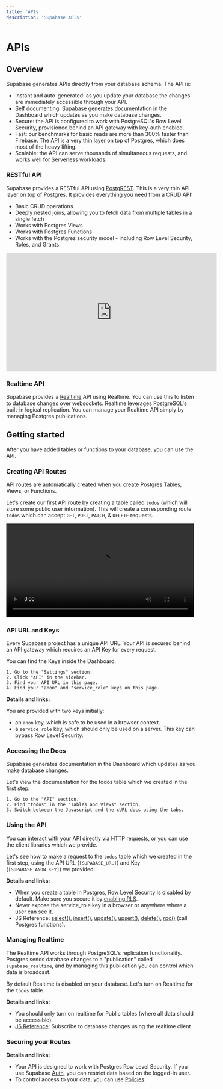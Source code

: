 ```yaml
---
title: 'APIs'
description: 'Supabase APIs'
---
```


# APIs

## Overview

Supabase generates APIs directly from your database schema. The API is:

- Instant and auto-generated: as you update your database the changes are immediately accessible through your API.
- Self documenting: Supabase generates documentation in the Dashboard which updates as you make database changes.
- Secure: the API is configured to work with PostgreSQL's Row Level Security, provisioned behind an API gateway with key-auth enabled.
- Fast: our benchmarks for basic reads are more than 300% faster than Firebase. The API is a very thin layer on top of Postgres, which does most of the heavy lifting.
- Scalable: the API can serve thousands of simultaneous requests, and works well for Serverless workloads.

### RESTful API

Supabase provides a RESTful API using [PostgREST](https://postgrest.org/). This is a very thin API layer on top of Postgres. It provides everything you need from a CRUD API:

- Basic CRUD operations
- Deeply nested joins, allowing you to fetch data from multiple tables in a single fetch
- Works with Postgres Views
- Works with Postgres Functions
- Works with the Postgres security model - including Row Level Security, Roles, and Grants.

<iframe width="560" height="315" src="https://www.youtube.com/embed/rPAJJFdtPw0" title="YouTube video player" frameborder="0" allow="accelerometer; autoplay; clipboard-write; encrypted-media; gyroscope; picture-in-picture" allowfullscreen></iframe>

### Realtime API

Supabase provides a [Realtime](https://github.com/supabase/realtime) API using Realtime. You can use this to listen to database changes over websockets. Realtime leverages PostgreSQL's built-in logical replication. You can manage your Realtime API simply by managing Postgres publications.

## Getting started

After you have added tables or functions to your database, you can use the API.

### Creating API Routes

API routes are automatically created when you create Postgres Tables, Views, or Functions.

Let's create our first API route by creating a table called `todos` (which will store some public user information). This will create a corresponding route `todos` which can accept `GET`, `POST`, `PATCH`, & `DELETE` requests.

<!-- 
TODO: Tabs
Tab name: UI
1. Go to the "Table editor" section.
2. Click "New Table".
3. Enter the table name "todos".
4. Click "Save".
5. Click "New Column".
6. Enter the column name "task" and make the type "text".
7. Click "Save".

Tab name: SQL
-- Create a table called "todos" with a column to store tasks.

create table todos (
  id bigint generated by default as identity primary key,
  task text check (char_length(task) > 3)
);

-->


<video width="99%" playsinline controls>
  <source src="/videos/api/api-create-table-sm.mp4" type="video/mp4" playsInline />
</video>

### API URL and Keys

Every Supabase project has a unique API URL. Your API is secured behind an API gateway which requires an API Key for every request.

You can find the Keys inside the Dashboard.

<!-- 
Tabs
tab name: UI

-->
```
1. Go to the "Settings" section.
2. Click "API" in the sidebar.
3. Find your API URL in this page.
4. Find your "anon" and "service_role" keys on this page.
```

**Details and links:**

You are provided with two keys initially:

- an `anon` key, which is safe to be used in a browser context.
- a `service_role` key, which should only be used on a server. This key can bypass Row Level Security.

### Accessing the Docs

Supabase generates documentation in the Dashboard which updates as you make database changes.

Let's view the documentation for the todos table which we created in the first step.

<!-- 
Todo: Tabs
Tab name: UI
-->

```
1. Go to the "API" section.
2. Find "todos" in the "Tables and Views" section.
3. Switch between the Javascript and the cURL docs using the tabs.
```

### Using the API

You can interact with your API directly via HTTP requests, or you can use the client libraries which we provide.

Let's see how to make a request to the `todos` table which we created in the first step, using the API URL (`[SUPABASE_URL]`) and Key (`[SUPABASE_ANON_KEY]`) we provided:

<!-- 
TODO: Tabs 

Tab name: Javascript

// Initialize the JS client
const supabase = createClient([SUPABASE_URL], [SUPABASE_ANON_KEY])

// Make a request
let { data: todos, error } = await supabase
  .from('todos')
  .select('*')

Tab name: cURL
# Append /rest/v1/ to your URL, and then use the table name as the route
curl '[SUPABASE_URL]/rest/v1/todos' \
-H "apikey: [SUPABASE_ANON_KEY]" \
-H "Authorization: Bearer SUPABASE_ANON_KEY"

-->


**Details and links:**

- When you create a table in Postgres, Row Level Security is disabled by default. Make sure you secure it by [enabling RLS](https://supabase.com/docs/guides/api#securing-your-routes).
- Never expose the service_role key in a browser or anywhere where a user can see it.
- JS Reference: [select()](https://supabase.com/docs/reference/javascript/select), [insert()](https://supabase.com/docs/reference/javascript/insert), [update()](https://supabase.com/docs/reference/javascript/update), [upsert()](https://supabase.com/docs/reference/javascript/upsert), [delete()](https://supabase.com/docs/reference/javascript/delete), [rpc()](https://supabase.com/docs/reference/javascript/rpc) (call Postgres functions).

### Managing Realtime
The Realtime API works through PostgreSQL's replication functionality. Postgres sends database changes to a "publication" called `supabase_realtime`, and by managing this publication you can control which data is broadcast.

By default Realtime is disabled on your database. Let's turn on Realtime for the `todos` table.

<!--
TODO: Tabs
Tab name: UI
1. Go to the "Database" section.
2. Click on "Replication" in the sidebar.
3. Control which database events are sent by toggling the Insert/Update/Delete toggles.
4. Control which tables broadcast changes by clicking into the "Source" and toggling the tables.

Tab name: SQL
alter publication supabase_realtime add table products;
-->


**Details and links:**

- You should only turn on realtime for Public tables (where all data should be accessible).
- [JS Reference](https://supabase.com/docs/reference/javascript/subscribe): Subscribe to database changes using the realtime client

### Securing your Routes

<!-- 
TODO: Tabs

Tab name: UI
1. Go to the "Authentication" section.
2. Click on "Policies" in the sidebar.
3. Click on the Padlock to enable Row Level Security.

Tab name: SQL
alter table todos enable row level security;
>

-->

**Details and links:**
- Your API is designed to work with Postgres Row Level Security. If you use Supabase [Auth](https://supabase.com/docs/guides/auth), you can restrict data based on the logged-in user.
- To control access to your data, you can use [Policies](https://supabase.com/docs/guides/auth#policies).




